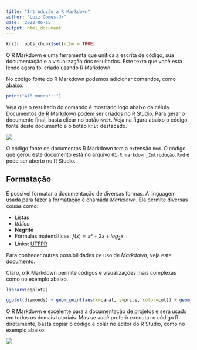```yaml
---
title: "Introdução a R Markdown"
author: "Luiz Gomes-Jr"
date: '2022-06-15'
output: html_document
---
```


```r
knitr::opts_chunk$set(echo = TRUE)
```


O R Markdown é uma ferramenta que unifica a escrita de código, sua documentação e a visualização dos resultados. Este texto que você está lendo agora foi criado usando R Markdown. 

No código fonte do R Markdown podemos adicionar comandos, como abaixo:

```r
print("Alô mundo!!!")
```
Veja que o resultado do comando é mostrado logo abaixo da célula. Documentos de R Markdown podem ser criados no R Studio. Para gerar o documento final, basta clicar no botão `Knit`. Veja na figura abaixo o código fonte deste documento e o botão `Knit` destacado.

![](img/rstudio-rmarkdown.png)

O código fonte de documentos R Markdown tem a extensão `Rmd`. O código que gerou este documento está no arquivo `01-R markdown_Introdução.Rmd` e pode ser aberto no R Studio.

## Formatação

É possivel formatar a documentação de diversas formas. A linguagem usada para fazer a formatação é chamada *Markdown*. Ela permite diversas coisas como:

- Listas
- *Itálico*
- **Negrito**
- Fórmulas matemáticas: $f(x)=x²+2x+log_2x$
- Links: [UTFPR](http://www.utfpr.edu.br)

Para conhecer outras possibilidades de uso de *Markdown*, veja este [documento](https://raw.githubusercontent.com/rstudio/cheatsheets/main/rmarkdown.pdf).


Claro, o R Markdown permite códigos e visualizações mais complexas como no exemplo abaixo. 


```r
library(ggplot2)

ggplot(diamonds) + geom_point(aes(x=carat, y=price, color=cut)) + geom_smooth(aes(x=carat, y=price, color=cut))
```

O R Markdown é excelente para a documentação de projetos e será usado em todos os demais tutoriais. Mas se você preferir executar o código R diretamente, basta copiar o código e colar no editor do R Studio, como no exemplo abaixo:

![](img/rstudio-r.png)

